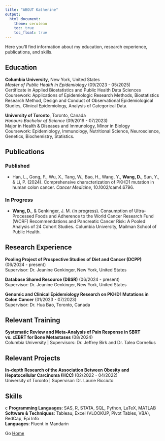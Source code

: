 ```yaml
---
title: "ABOUT Katherine"
output: 
  html_document:
    theme: cerulean
    toc: true
    toc_float: true
---
```

Here you'll find information about my education, research experience, publications, and skills.

## Education

**Columbia University**, New York, United States  
*Master of Public Health in Epidemiology* (09/2023 - 05/2025)  
Certificate in Applied Biostatistics and Public Health Data Sciences  
Coursework: Applications of Epidemiologic Research Methods, Biostatistics Research Method, Design and Conduct of Observational Epidemiological Studies, Clinical Epidemiology, Analysis of Categorical Data.

**University of Toronto**, Toronto, Canada  
*Honours Bachelor of Science* (09/2019 - 07/2023)  
Major in Health & Diseases and Immunology, Minor in Biology  
Coursework: Epidemiology, Immunology, Nutritional Science, Neuroscience, Genetics, Biochemistry, Statistics.

## Publications

### Published
- Han, L., Gong, F., Wu, X., Tang, W., Bao, H., Wang, Y., **Wang, D.**, Sun, Y., & Li, P. (2024). Comprehensive characterization of PKHD1 mutation in human colon cancer. *Cancer Medicine*, 10.1002/cam4.6796.

### In Progress
- **Wang, D.**, & Genkinger, J. M. (in progress). Consumption of Ultra-Processed Foods and Adherence to the World Cancer Research Fund (WCRF) Recommendations and Pancreatic Cancer Risk: A Pooled Analysis of 24 Cohort Studies. Columbia University, Mailman School of Public Health.

## Research Experience

**Pooling Project of Prospective Studies of Diet and Cancer (DCPP)** (06/2024 - present)  
Supervisor: Dr. Jeanine Genkinger, New York, United States

**Database Shared Resource (DBSR)** (06/2024 - present)  
Supervisor: Dr. Jeanine Genkinger, New York, United States

**Genomic and Clinical Epidemiology Research on PKHD1 Mutations in Colon Cancer** (01/2023 - 07/2023)  
Supervisor: Dr. Hua Bao, Toronto, Canada

## Relevant Training

**Systematic Review and Meta-Analysis of Pain Response in SBRT vs. cEBRT for Bone Metastases** (08/2024)  
Columbia University | Supervisors: Dr. Jeffrey Birk and Dr. Talea Cornelius

## Relevant Projects

**In-depth Research of the Association Between Obesity and Hepatocellular Carcinoma (HCC)** (02/2022 - 04/2022)  
University of Toronto | Supervisor: Dr. Laurie Ricciuto

## Skills
c
**Programming Languages**: SAS, R, STATA, SQL, Python, LaTeX, MATLAB  
**Software & Techniques**: Tableau, Excel (VLOOKUP, Pivot Tables, VBA), RedCap, Epi Info  
**Languages**: Fluent in Mandarin

Go [Home](index.html)
